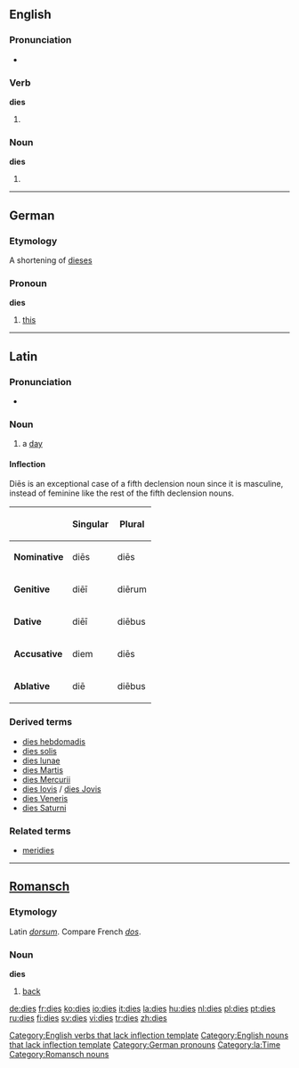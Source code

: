 ==English==

===Pronunciation===
*{{audio|en-us-dies.ogg|Audio (US)}}


===Verb===
'''dies'''[[Category:English verbs that lack inflection template]]

# {{third-person singular of|[[die]]}}

===Noun===
'''dies'''[[Category:English nouns that lack inflection template]]

# {{plural of|[[die]]}} {{italbrac|when used in the sense of a pattern}}

----

==German==

===Etymology===
A shortening of [[dieses]]

===Pronoun===
'''dies'''

# [[this]]

[[Category:German pronouns]]

----

==Latin==

===Pronunciation===
*{{IPA|/ˈdiː.eːs/}}

===Noun===
{{la-noun|dīēs|diei|dīēī|m|fifth}}

# a [[day]]

====Inflection====
Diēs is an exceptional case of a fifth declension noun since it is masculine, instead of feminine like the rest of the fifth declension nouns.<br/>
{{ladecl5vow}}

{| {{prettytable}}
!
!Singular
!Plural
|-
|'''Nominative'''
|diēs
|diēs
|-
|'''Genitive'''
|diēī
|diērum
|-
|'''Dative'''
|diēī
|diēbus
|-
|'''Accusative'''
|diem
|diēs
|-
|'''Ablative'''
|diē
|diēbus
|}

===Derived terms===
*[[dies hebdomadis]]
*[[dies solis]]
*[[dies lunae]]
*[[dies Martis]]
*[[dies Mercurii]]
*[[dies Iovis]] / [[dies Jovis]]
*[[dies Veneris]]
*[[dies Saturni]]

===Related terms===
*[[meridies]]

[[Category:la:Time]]

----

==[[Romansch]]==

===Etymology===
Latin ''[[dorsum]]''. Compare French ''[[dos]]''.

===Noun===
'''dies''' {{m}}

# [[back]]

[[Category:Romansch nouns]]

[[de:dies]]
[[fr:dies]]
[[ko:dies]]
[[io:dies]]
[[it:dies]]
[[la:dies]]
[[hu:dies]]
[[nl:dies]]
[[pl:dies]]
[[pt:dies]]
[[ru:dies]]
[[fi:dies]]
[[sv:dies]]
[[vi:dies]]
[[tr:dies]]
[[zh:dies]]